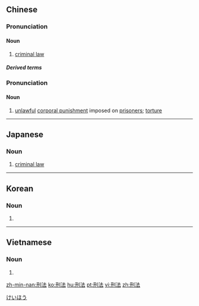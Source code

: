 ==Chinese==
{{zh-forms}}

===Pronunciation===
{{zh-pron
|m=xíngfǎ
|c=jing4 faat3
|mn=hêng-hoat
|w=3hhin faq
|cat=n
}}

====Noun====
{{zh-noun}}

# [[criminal law]]

=====Derived terms=====
{{zh-der|刑事法}}

===Pronunciation===
{{zh-pron
|m=xíngfa,xíngfǎ,1nb=standard in Mainland,2nb=standard in Taiwan
|c=jing4 faat3
|mn=hêng-hoat
|w=3hhin faq
|cat=n
}}

====Noun====
{{zh-noun}}

# [[unlawful]] [[corporal punishment]] imposed on [[prisoner]]s; [[torture]]

{{zh-cat|Law}}

----

==Japanese==
{{ja-kanjitab|けい|ほう|yomi=on}}

===Noun===
{{ja-noun|けいほう}}

# [[criminal law]]

[[Category:ja:Law|けいほう]]

----

==Korean==
{{ko-hanjatab}}

===Noun===
{{ko-noun|hj|hangeul=형법}}

# {{hanja form of|형법|[[criminal law]]}}

----

==Vietnamese==
{{vi-hantutab}}

===Noun===
{{vi-hantu}}

# {{han tu form of|hình pháp|[[criminal law]]}}

[[zh-min-nan:刑法]]
[[ko:刑法]]
[[hu:刑法]]
[[pt:刑法]]
[[vi:刑法]]
[[zh:刑法]]